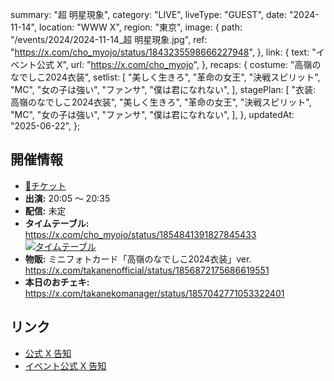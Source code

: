   summary: "超 明星現象",
  category: "LIVE",
  liveType: "GUEST",
  date: "2024-11-14",
  location: "WWW X",
  region: "東京",
  image: {
    path: "/events/2024/2024-11-14_超 明星現象.jpg",
    ref: "https://x.com/cho_myojo/status/1843235598666227948",
  },
  link: {
    text: "イベント公式 X",
    url: "https://x.com/cho_myojo",
  },
  recaps: {
    costume: "高嶺のなでしこ2024衣装",
    setlist: [
      "美しく生きろ",
      "革命の女王",
      "決戦スピリット",
      "MC",
      "女の子は強い",
      "ファンサ",
      "僕は君になれない",
    ],
    stagePlan: [
      "衣装: 高嶺のなでしこ2024衣装",
      "美しく生きろ",
      "革命の女王",
      "決戦スピリット",
      "MC",
      "女の子は強い",
      "ファンサ",
      "僕は君になれない",
    ],
  },
  updatedAt: "2025-06-22",
};

## 開催情報

- [🎫チケット](https://ticketdive.com/event/chomyojo_1114)
- **出演:** 20:05 〜 20:35
- **配信:** 未定
- **タイムテーブル:**<br/>
  https://x.com/cho_myojo/status/1854841391827845433<br/>
  [![タイムテーブル](/events/2024/2024-11-14_超%20明星現象_タイムテーブル.jpg)](/events/2024/2024-11-14_超%20明星現象_タイムテーブル.jpg)
- **物販:** ミニフォトカード「高嶺のなでしこ2024衣装」ver.<br/>
  https://x.com/takanenofficial/status/1856872175686619551<br/>
- **本日のおチェキ:**<br/>
  https://x.com/takanekomanager/status/1857042771053322401

## リンク

- [公式 X 告知](https://x.com/takanenofficial/status/1843977310120390722)
- [イベント公式 X 告知](https://x.com/cho_myojo/status/1843235598666227948)
